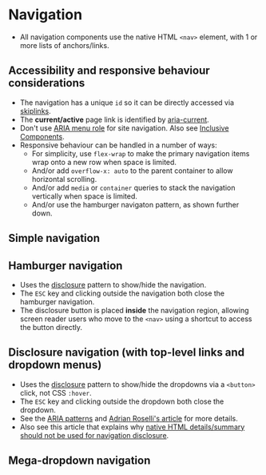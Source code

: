 
# Navigation
- All navigation components use the native HTML `<nav>` element, with 1 or more lists of anchors/links.

## Accessibility and responsive behaviour considerations
- The navigation has a unique `id` so it can be directly accessed via [skiplinks](/story/components-skiplinks--skiplinks).
- The **current/active** page link is identified by [aria-current](https://developer.mozilla.org/en-US/docs/Web/Accessibility/ARIA/Attributes/aria-current).
- Don't use [ARIA menu role](https://adrianroselli.com/2017/10/dont-use-aria-menu-roles-for-site-nav.html) for site navigation. Also see [Inclusive Components](https://inclusive-components.design/menus-menu-buttons/).
- Responsive behaviour can be handled in a number of ways:
    - For simplicity, use `flex-wrap` to make the primary navigation items wrap onto a new row when space is limited.
    - And/or add `overflow-x: auto` to the parent container to allow horizontal scrolling.
    - And/or add `media` or `container` queries to stack the navigation vertically when space is limited.
    - And/or use the hamburger navigaton pattern, as shown further down.

## Simple navigation
<Preview>
    <Story id="components-navigation--navigation" />
</Preview>

## Hamburger navigation
- Uses the [disclosure](/story/components-disclosure--disclosure) pattern to show/hide the navigation.
- The `ESC` key and clicking outside the navigation both close the hamburger navigation.
- The disclosure button is placed **inside** the navigation region, allowing screen reader users who move to the `<nav>` using a shortcut to access the button directly.

<Preview>
    <Story id="components-navigation--hamburger-navigation" />
</Preview>

## Disclosure navigation (with top-level links and dropdown menus)
- Uses the [disclosure](/story/components-disclosure--disclosure) pattern to show/hide the dropdowns via a `<button>` click, not CSS `:hover`.
- The `ESC` key and clicking outside the dropdown both close the dropdown.
- See the [ARIA patterns](https://www.w3.org/WAI/ARIA/apg/patterns/disclosure/examples/disclosure-navigation-hybrid/#mythical-page-content) and [Adrian Roselli's article](https://adrianroselli.com/2019/06/link-disclosure-widget-navigation.html) for more details.
- Also see this article that explains why [native HTML details/summary should not be used for navigation disclosure](https://melsumner.github.io/details-as-a-menu).

<Preview>
    <Story id="components-navigation--disclosure-navigation" />
</Preview>

## Mega-dropdown navigation
<Preview>
    <Story id="components-navigation--mega-navigation" />
</Preview>
